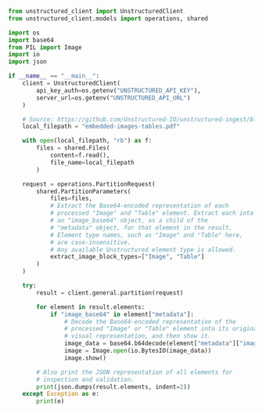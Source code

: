 ```python Python SDK
from unstructured_client import UnstructuredClient
from unstructured_client.models import operations, shared

import os
import base64
from PIL import Image
import io
import json

if __name__ == "__main__":
    client = UnstructuredClient(
        api_key_auth=os.getenv("UNSTRUCTURED_API_KEY"),
        server_url=os.getenv("UNSTRUCTURED_API_URL")
    )

    # Source: https://github.com/Unstructured-IO/unstructured-ingest/blob/main/example-docs/pdf/embedded-images-tables.pdf
    local_filepath = "embedded-images-tables.pdf"

    with open(local_filepath, "rb") as f:
        files = shared.Files(
            content=f.read(),
            file_name=local_filepath
        )

    request = operations.PartitionRequest(
        shared.PartitionParameters(
            files=files,
            # Extract the Base64-encoded representation of each
            # processed "Image" and "Table" element. Extract each into
            # an "image_base64" object, as a child of the
            # "metadata" object, for that element in the result.
            # Element type names, such as "Image" and "Table" here,
            # are case-insensitive.
            # Any available Unstructured element type is allowed.
            extract_image_block_types=["Image", "Table"]
        )
    )

    try:
        result = client.general.partition(request)

        for element in result.elements:
            if "image_base64" in element["metadata"]:
                # Decode the Base64-encoded representation of the 
                # processed "Image" or "Table" element into its original
                # visual representation, and then show it.
                image_data = base64.b64decode(element["metadata"]["image_base64"])
                image = Image.open(io.BytesIO(image_data))
                image.show()

        # Also print the JSON representation of all elements for
        # inspection and validation.
        print(json.dumps(result.elements, indent=2))
    except Exception as e:
        print(e)
```